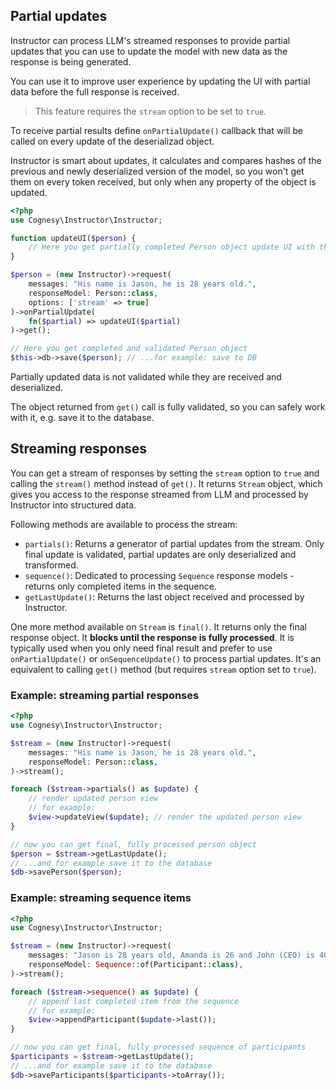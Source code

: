## Partial updates

Instructor can process LLM's streamed responses to provide partial updates that you
can use to update the model with new data as the response is being generated.

You can use it to improve user experience by updating the UI with partial data before
the full response is received.

> This feature requires the `stream` option to be set to `true`.

To receive partial results define `onPartialUpdate()` callback that will be called
on every update of the deserializad object.

Instructor is smart about updates, it calculates and compares hashes of the previous
and newly  deserialized version of the model, so you won't get them on every token
received, but only when any property of the object is updated.

 
```php
<?php
use Cognesy\Instructor\Instructor;

function updateUI($person) {
    // Here you get partially completed Person object update UI with the partial result
}

$person = (new Instructor)->request(
    messages: "His name is Jason, he is 28 years old.",
    responseModel: Person::class,
    options: ['stream' => true]
)->onPartialUpdate(
    fn($partial) => updateUI($partial)
)->get();

// Here you get completed and validated Person object
$this->db->save($person); // ...for example: save to DB
```

Partially updated data is not validated while they are received and deserialized.

The object returned from `get()` call is fully validated, so you can safely work
with it, e.g. save it to the database.



## Streaming responses

You can get a stream of responses by setting the `stream` option to `true` and calling the `stream()` method
instead of `get()`. It returns `Stream` object, which gives you access to the response streamed from LLM and
processed by Instructor into structured data.

Following methods are available to process the stream:

 - `partials()`: Returns a generator of partial updates from the stream. Only final update is validated, partial updates are only deserialized and transformed.
 - `sequence()`: Dedicated to processing `Sequence` response models - returns only completed items in the sequence.
 - `getLastUpdate()`: Returns the last object received and processed by Instructor.

One more method available on `Stream` is `final()`. It returns only the final response object. It **blocks until the response is fully processed**. It is typically used when you only need final result and prefer to use `onPartialUpdate()` or `onSequenceUpdate()` to process partial updates. It's an equivalent to calling `get()` method (but requires `stream` option set to `true`).


### Example: streaming partial responses

```php
<?php
use Cognesy\Instructor\Instructor;

$stream = (new Instructor)->request(
    messages: "His name is Jason, he is 28 years old.",
    responseModel: Person::class,
)->stream();

foreach ($stream->partials() as $update) {
    // render updated person view
    // for example:
    $view->updateView($update); // render the updated person view
}

// now you can get final, fully processed person object
$person = $stream->getLastUpdate();
// ...and for example save it to the database
$db->savePerson($person);
```


### Example: streaming sequence items

```php
<?php
use Cognesy\Instructor\Instructor;

$stream = (new Instructor)->request(
    messages: "Jason is 28 years old, Amanda is 26 and John (CEO) is 40.",
    responseModel: Sequence::of(Participant::class),
)->stream();

foreach ($stream->sequence() as $update) {
    // append last completed item from the sequence
    // for example:
    $view->appendParticipant($update->last());
}

// now you can get final, fully processed sequence of participants
$participants = $stream->getLastUpdate();
// ...and for example save it to the database
$db->saveParticipants($participants->toArray());
```
